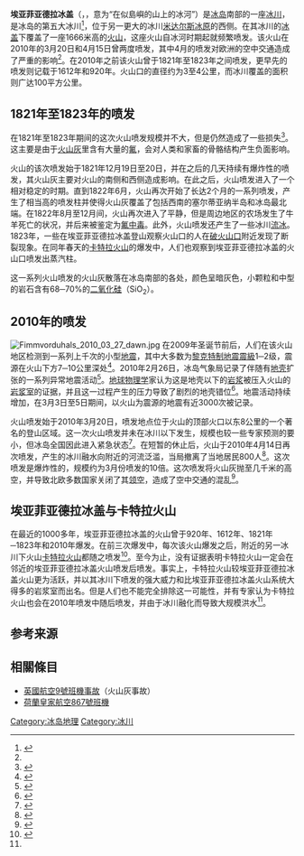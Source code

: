 {{noteTA
|T=zh-cn:埃亚菲亚德拉冰盖; zh-hk:埃亞菲亞德拉冰蓋; zh-tw:艾雅法拉冰蓋;
|1=zh-cn:埃亚菲亚德拉冰盖; zh-hk:埃亞菲亞德拉冰蓋; zh-tw:艾雅法拉冰蓋;
|2=zh-cn:埃亚菲亚德拉; zh-hk:埃亞菲亞德拉; zh-tw:艾雅法拉;
|3=zh-cn:冰川; zh-hk:冰河; zh-tw:冰河;
|G1=Earthquake
}}
{{Infobox_Glacier 
 | glacier_name = 埃亚菲亚德拉冰盖
 | other_name = Eyjafjallajökull
 | image_name   = Eyjafjallajökull.jpeg
 | caption      = 
 | type         = 
 | location     = [[冰岛|冰岛]]
 | coordinates = {{coord|63|37|12|N|19|36|48|W|type:mountain_region:IS_scale:100000|format=dms|display=inline,title}}
 | lat_d = 63 | lat_m = 38 | lat_NS = N | long_d = 19 | long_m = 36 | long_EW = W | region=IS
 | area         = 100 平方公里
 | map          = Iceland
 | map_caption  = 在冰岛的位置
 | length       = 
 | thickness    =
 | terminus     = 
 | status       = 
}}
'''埃亚菲亚德拉冰盖'''（{{lang-is|Eyjafjallajökull}}，{{IPA-is|ˈeiːjaˌfjatl̥aˌjœːkʏtl̥|lang|Is-Eyjafjallajökull (3).oga}}，意为“在似島嶼的山上的冰河”）是[[冰岛|冰岛]]南部的一座[[冰川|冰川]]，是冰岛的第五大冰川<ref name="xinhua">{{cite news |title=冰岛南部火山喷发 严重影响欧洲空中交通 |publisher=新华网 |url=http://news.xinhuanet.com/world/2010-04/15/c_1236122.htm |date=2010-04-15 |language=zh-cn |accessdate=2010-04-16 |archive-date=2010-04-18 |archive-url=https://web.archive.org/web/20100418204045/http://news.xinhuanet.com/world/2010-04/15/c_1236122.htm |dead-url=no }}</ref>，位于另一更大的冰川[[米达尔斯冰原|米达尔斯冰原]]的西侧。在其冰川的[[冰盖|冰盖]]下覆盖了一座1666米高的[[火山|火山]]，这座火山自冰河时期起就频繁喷发。该火山在2010年的3月20日和4月15日曾两度喷发，其中4月的喷发对欧洲的空中交通造成了严重的影响<ref name="xinhua" />。在2010年之前该火山曾于1821年至1823年之间喷发，更早先的喷发则记载于1612年和920年。火山口的直径约为3至4公里，而冰川覆盖的面积则广达100平方公里。

== 1821年至1823年的喷发 ==

在1821年至1823年期间的这次火山喷发规模并不大，但是仍然造成了一些损失<ref>{{cite journal |author=Larsen, G. |year=1999 |title=Gosið í Eyjafjallajökli 1821-1823 |journal=Science Institute Research Report RH-28-99 |pages=13 |language=is |url=http://www2.hi.is/Apps/WebObjects/HI.woa/swdocument/1015722/RH-28-1999_GLarsen-Eyj%C3%B6kull.pdf |deadurl=yes |archiveurl=http://wayback.vefsafn.is/wayback/20101122162525/http://www2.hi.is/Apps/WebObjects/HI.woa/swdocument/1015722/RH-28-1999_GLarsen-Eyjökull.pdf |archivedate=2010-11-22 |access-date=2010-04-16 }}</ref>。这主要是由于[[火山灰|火山灰]]里含有大量的[[氟|氟]]，会对人类和家畜的骨骼结构产生负面影响。

火山的该次喷发始于1821年12月19日至20日，并在之后的几天持续有爆炸性的喷发，其火山灰主要对火山的南侧和西侧造成影响。在此之后，火山喷发进入了一个相对稳定的时期。直到1822年6月，火山再次开始了长达2个月的一系列喷发，产生了相当高的喷发柱并使得火山灰覆盖了包括西南的塞尔蒂亚纳半岛和冰岛最北端。在1822年8月至12月间，火山再次进入了平静，但是周边地区的农场发生了牛羊死亡的状况，并后来被鉴定为[[氟中毒|氟中毒]]。此外，火山喷发还产生了一些冰川[[流冰|流冰]]。1823年，一些在埃亚菲亚德拉冰盖登山观察火山口的人在[[破火山口|破火山口]]附近发现了断裂现象。在同年春天的[[卡特拉火山|卡特拉火山]]的爆发中，人们也观察到埃亚菲亚德拉冰盖的火山口喷发出蒸汽柱。

这一系列火山喷发的火山灰散落在冰岛南部的各处，颜色呈暗灰色，小颗粒和中型的岩石含有68─70%的[[二氧化硅|二氧化硅]]（SiO<sub>2</sub>）。

== 2010年的喷发 ==
[[File:Fimmvorduhals_2010_03_27_dawn.jpg|thumb]]
{{main|2010年冰岛火山爆发}}
在2009年圣诞节前后，人们在该火山地区检测到一系列上千次的小型[[地震|地震]]，其中大多数为[[黎克特制地震震級|黎克特制地震震級]]1─2级，震源在火山下方7─10公里深处<ref>{{cite web | title=Jarðskjálftahrina undir Eyjafjallajökli | work=Veðurstofa Ísland (The Meteorological Institute of Iceland) | url=http://www.vedur.is/um-vi/frettir/2010/nr/1831 | language=is | accessdate=2010-04-16 | archive-date=2012-04-23 | archive-url=https://www.webcitation.org/678E6Nzd7?url=http://www.vedur.is/um-vi/frettir/2010/nr/1831 | dead-url=no }}</ref>。2010年2月26日，冰岛气象局记录了伴随有[[地壳|地壳]]扩张的一系列异常地震活动<ref>{{cite web|title=Fasteignaskrá measurement tools|url=http://www.fasteignaskra.is/pages/943|language=is|accessdate=2010-04-16|archive-date=2010-05-26|archive-url=https://web.archive.org/web/20100526024534/http://www.fasteignaskra.is/pages/943|dead-url=no}}</ref>。[[地球物理学|地球物理学]]家认为这是地壳以下的[[岩浆|岩浆]]被压入火山的[[岩浆室|岩浆室]]的证据，并且这一过程产生的压力导致了剧烈的地壳错位<ref>{{cite web|title=Innskot undir Eyjafjallajökli|work=Morgunblaðið|url=http://www.mbl.is/mm/frettir/innlent/2010/02/26/innskot_undir_eyjafjallajokli/|language=is|accessdate=2010-04-16|archive-date=2010-05-01|archive-url=https://web.archive.org/web/20100501171944/http://www.mbl.is/mm/frettir/innlent/2010/02/26/innskot_undir_eyjafjallajokli/|dead-url=no}}</ref>。地震活动持续增加，在3月3日至5日期间，以火山为震源的地震有近3000次被记录。

火山喷发始于2010年3月20日，喷发地点位于火山的顶部火口以东8公里的一个著名的登山区域。这一次火山喷发并未在冰川以下发生，规模也较一些专家预测的要小，但冰岛全国因此进入紧急状态<ref>{{cite news|url=http://www.yikuo.com/news/2010-03-22/2_2010322145525210141315.htm|title=火山爆发 冰岛进入紧急状态|publisher=易阔财经|date=2010-03-22|language=zh-cn}}{{dead link|date=2017年12月 |bot=InternetArchiveBot |fix-attempted=yes }}</ref>。在短暂的休止后，火山于2010年4月14日再次喷发，产生的冰川融水向附近的河流泛滥，当局撤离了当地居民800人<ref>{{cite news |url=http://news.xinhuanet.com/world/2010-04/14/c_1233370.htm |title=冰岛南部800人撤离以防火山再度爆发 |publisher=新华网 |date=2010-04-14 |language=zh-cn |accessdate=2010-04-16 |archive-date=2010-04-17 |archive-url=https://web.archive.org/web/20100417105840/http://news.xinhuanet.com/world/2010-04/14/c_1233370.htm |dead-url=no }}</ref>。这次喷发是爆炸性的，规模约为3月份喷发的10倍。这次喷发将火山灰抛至几千米的高空，并导致北欧多数国家关闭了其[[领空|领空]]，造成了空中交通的混乱<ref>{{cite news |url=http://news.bbc.co.uk/2/hi/europe/8623534.stm |title=Europe flights could be grounded for 48 hours by ash |publisher=BBC |date=2010-04-15 |language=en |accessdate=2010-04-16 |archive-date=2010-04-16 |archive-url=https://web.archive.org/web/20100416054158/http://news.bbc.co.uk/2/hi/europe/8623534.stm |dead-url=no }}</ref>。

== 埃亚菲亚德拉冰盖与卡特拉火山 ==
在最近的1000多年，埃亚菲亚德拉冰盖的火山曾于920年、1612年、1821年─1823年和2010年爆发。在前三次爆发中，每次该火山爆发之后，附近的另一冰川下火山[[卡特拉火山|卡特拉火山]]都随之喷发<ref name="timesonline">{{cite news|title="Iceland prepares for second, more devastating volcanic eruption"|publisher=TimesOnline|author=Roger Boyes|url=http://www.timesonline.co.uk/tol/news/world/europe/article7070239.ece|date=2010-03-21|language=en|accessdate=2010-04-16|archive-date=2011-06-29|archive-url=https://web.archive.org/web/20110629105520/http://www.timesonline.co.uk/tol/news/world/europe/article7070239.ece|dead-url=no}}</ref>。至今为止，没有证据表明卡特拉火山一定会在邻近的埃亚菲亚德拉冰盖火山喷发后喷发。事实上，卡特拉火山较埃亚菲亚德拉冰盖火山更为活跃，并以其冰川下喷发的强大威力和比埃亚菲亚德拉冰盖火山系统大得多的岩浆室而出名。但是人们也不能完全排除这一可能性，并有专家认为卡特拉火山也会在2010年喷发中随后喷发，并由于冰川融化而导致大规模洪水<ref name="timesonline" />。

== 参考来源 ==
{{Commons category|Eyjafjallajökull}}
{{reflist}}

== 相關條目 ==
* [[英國航空9號班機事故|英國航空9號班機事故]]（火山灰事故）
* [[荷蘭皇家航空867號班機|荷蘭皇家航空867號班機]]

[[Category:冰岛地理|Category:冰岛地理]]
[[Category:冰川|Category:冰川]]